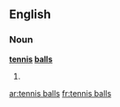 ==English==

===Noun===
'''[[tennis]] [[ball]]s'''

# {{plural of|tennis ball}}

[[ar:tennis balls]]
[[fr:tennis balls]]